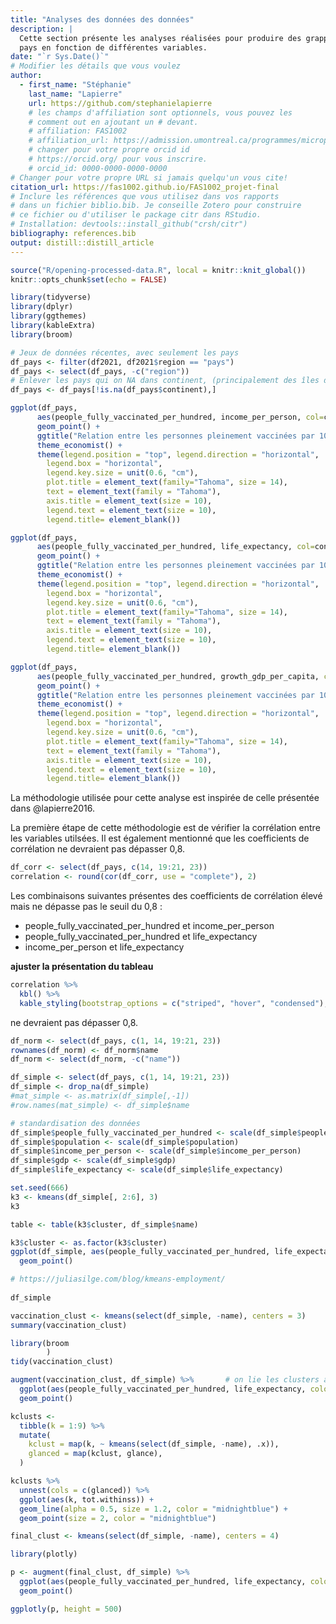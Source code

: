 ```yaml
---
title: "Analyses des données des données"
description: | 
  Cette section présente les analyses réalisées pour produire des grappes de 
  pays en fonction de différentes variables.
date: "`r Sys.Date()`"
# Modifier les détails que vous voulez
author:
  - first_name: "Stéphanie"
    last_name: "Lapierre"
    url: https://github.com/stephanielapierre
    # les champs d'affiliation sont optionnels, vous pouvez les
    # comment out en ajoutant un # devant.
    # affiliation: FAS1002
    # affiliation_url: https://admission.umontreal.ca/programmes/microprogramme-de-1er-cycle-en-analyse-des-megadonnees-en-sciences-humaines-et-sociales/structure-du-programme/
    # changer pour votre propre orcid id
    # https://orcid.org/ pour vous inscrire.
    # orcid_id: 0000-0000-0000-0000
# Changer pour votre propre URL si jamais quelqu'un vous cite!
citation_url: https://fas1002.github.io/FAS1002_projet-final
# Inclure les références que vous utilisez dans vos rapports
# dans un fichier biblio.bib. Je conseille Zotero pour construire
# ce fichier ou d'utiliser le package citr dans RStudio.
# Installation: devtools::install_github("crsh/citr")
bibliography: references.bib
output: distill::distill_article
---
```


```r
source("R/opening-processed-data.R", local = knitr::knit_global())              # Script pour l'ouverture des données traitées
knitr::opts_chunk$set(echo = FALSE)
```

```r
library(tidyverse)
library(dplyr)
library(ggthemes)
library(kableExtra)
library(broom)
```

```r
# Jeux de données récentes, avec seulement les pays
df_pays <- filter(df2021, df2021$region == "pays")  
df_pays <- select(df_pays, -c("region"))
# Enlever les pays qui on NA dans continent, (principalement des îles de pays)
df_pays <- df_pays[!is.na(df_pays$continent),]
```


```r
ggplot(df_pays, 
      aes(people_fully_vaccinated_per_hundred, income_per_person, col=continent)) + 
      geom_point() + 
      ggtitle("Relation entre les personnes pleinement vaccinées par 100 hab. et du PIB par hab.") +
      theme_economist() +
      theme(legend.position = "top", legend.direction = "horizontal",
        legend.box = "horizontal",
        legend.key.size = unit(0.6, "cm"),
        plot.title = element_text(family="Tahoma", size = 14),
        text = element_text(family = "Tahoma"),
        axis.title = element_text(size = 10),
        legend.text = element_text(size = 10),
        legend.title= element_blank())
```


```r
ggplot(df_pays, 
      aes(people_fully_vaccinated_per_hundred, life_expectancy, col=continent)) + 
      geom_point() + 
      ggtitle("Relation entre les personnes pleinement vaccinées par 100 hab. et l'espérance de vie") +
      theme_economist() +
      theme(legend.position = "top", legend.direction = "horizontal",
        legend.box = "horizontal",
        legend.key.size = unit(0.6, "cm"),
        plot.title = element_text(family="Tahoma", size = 14),
        text = element_text(family = "Tahoma"),
        axis.title = element_text(size = 10),
        legend.text = element_text(size = 10),
        legend.title= element_blank())
```


```r
ggplot(df_pays, 
      aes(people_fully_vaccinated_per_hundred, growth_gdp_per_capita, col=continent)) + 
      geom_point() + 
      ggtitle("Relation entre les personnes pleinement vaccinées par 100 hab. et la croissance du PIB par hab.") +
      theme_economist() +
      theme(legend.position = "top", legend.direction = "horizontal",
        legend.box = "horizontal",
        legend.key.size = unit(0.6, "cm"),
        plot.title = element_text(family="Tahoma", size = 14),
        text = element_text(family = "Tahoma"),
        axis.title = element_text(size = 10),
        legend.text = element_text(size = 10),
        legend.title= element_blank())
```

La méthodologie utilisée pour cette analyse est inspirée de celle présentée dans @lapierre2016.


La première étape de cette méthodologie est de vérifier la corrélation entre les 
variables utilsées. Il est également mentionné que les coefficients de corrélation 
ne devraient pas dépasser 0,8.
```r
df_corr <- select(df_pays, c(14, 19:21, 23))
correlation <- round(cor(df_corr, use = "complete"), 2)
```

Les combinaisons suivantes présentes des coefficients de corrélation élevé mais 
ne dépasse pas le seuil du 0,8 :

- people_fully_vaccinated_per_hundred et income_per_person
- people_fully_vaccinated_per_hundred et life_expectancy
- income_per_person et life_expectancy

**ajuster la présentation du tableau**
```r
correlation %>%
  kbl() %>%
  kable_styling(bootstrap_options = c("striped", "hover", "condensed"), latex_options = "scale_down")
```

ne devraient pas dépasser 0,8.
```r
df_norm <- select(df_pays, c(1, 14, 19:21, 23))
rownames(df_norm) <- df_norm$name
df_norm <- select(df_norm, -c("name"))
```

```r
df_simple <- select(df_pays, c(1, 14, 19:21, 23))
df_simple <- drop_na(df_simple)
#mat_simple <- as.matrix(df_simple[,-1])
#row.names(mat_simple) <- df_simple$name

# standardisation des données
df_simple$people_fully_vaccinated_per_hundred <- scale(df_simple$people_fully_vaccinated_per_hundred)    
df_simple$population <- scale(df_simple$population) 
df_simple$income_per_person <- scale(df_simple$income_per_person) 
df_simple$gdp <- scale(df_simple$gdp) 
df_simple$life_expectancy <- scale(df_simple$life_expectancy) 

set.seed(666)
k3 <- kmeans(df_simple[, 2:6], 3)
k3

table <- table(k3$cluster, df_simple$name)

k3$cluster <- as.factor(k3$cluster)
ggplot(df_simple, aes(people_fully_vaccinated_per_hundred, life_expectancy, color=k3$cluster)) +
  geom_point()
```


```r
# https://juliasilge.com/blog/kmeans-employment/
  
df_simple

vaccination_clust <- kmeans(select(df_simple, -name), centers = 3) 
summary(vaccination_clust)

library(broom
        )
tidy(vaccination_clust)

augment(vaccination_clust, df_simple) %>%       # on lie les clusters avec la db originale
  ggplot(aes(people_fully_vaccinated_per_hundred, life_expectancy, color = .cluster)) +
  geom_point()

kclusts <-
  tibble(k = 1:9) %>%
  mutate(
    kclust = map(k, ~ kmeans(select(df_simple, -name), .x)),
    glanced = map(kclust, glance),
  )

kclusts %>%
  unnest(cols = c(glanced)) %>%
  ggplot(aes(k, tot.withinss)) +
  geom_line(alpha = 0.5, size = 1.2, color = "midnightblue") +
  geom_point(size = 2, color = "midnightblue")

final_clust <- kmeans(select(df_simple, -name), centers = 4)

library(plotly)

p <- augment(final_clust, df_simple) %>%
  ggplot(aes(people_fully_vaccinated_per_hundred, life_expectancy, color = .cluster, name = name)) +
  geom_point()

ggplotly(p, height = 500)
```
